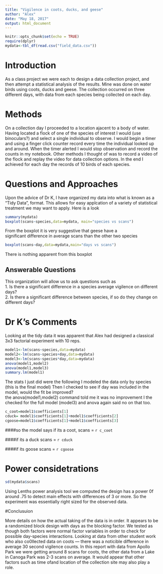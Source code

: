 ---
title: "Vigilence in coots, ducks, and geese"
author: "Alex"
date: "May 18, 2017"
output: html_document
---

```{r setup, include=FALSE}
knitr::opts_chunk$set(echo = TRUE)
require(dplyr)
mydata<-tbl_df(read.csv("field_data.csv"))
```

# Introduction

As a class project we were each to design a data collection project, and then
attempt a statistical analysis of the results. Mine was done on water birds using coots, ducks and geese.  The collection occurred on three different days, with data from each species being collected on each day.


# Methods

On a collection day I proceeded to a location ajacent to a body of water. Having located a flock of one of the species of interest I would (use binoculars?) and select a single individual to observe. I would begin a timer and using a finger click counter record every time the individual looked up and around. When the timer alerted I would stop observation and record the counts in my notebook. Other methods I thought of was to record a video of the flock and replay the video for data collection options.  In the end I achieved for each day the records of 10 birds of each species.

# Questions and Approaches

Upon the advice of Dr K, I have organized my data into what is known as a "Tidy Data", format. This allows for easy applcation of a variety of statistical treatment we may want to apply.  Here is a look

```{r}
summary(mydata)
boxplot(scans~species,data=mydata, main="species vs scans")

```
  
From the boxplot it is very suggestive that geese have  a  
significant difference in average scans than the other two species

```{r}
boxplot(scans~day,data=mydata,main="days vs scans")
```
  
There is nothing apparent from this boxplot  


## Answerable Questions

This organization will allow us to ask questions such as  
1. Is there a significant difference in a species average vigilence on different days?  
2. Is there a significant difference between species, if so do they change on different days?  


# Dr K's Comments

Looking at the tidy data it was apparent that Alex had designed a classical 3x3 factorial experiment with 10 reps.  
```{r}
model1<-lm(scans~species,data=mydata)
model2<-lm(scans~species+day,data=mydata)
model3<-lm(scans~species*day,data=mydata)
anova(model1,model2)
anova(model1,model3)
summary.lm(model1)
```

The stats I just did were the following
I modeled the data only by species (this is the final model)
Then I checked to see if day was included in the model, would the fit be improved?  
the anova(model1,model2) command told me it was no improvement
I the checked for the full model (model3) and anova again said no on that  too.  

```{r}
c_coot=model1$coefficients[1]
cduck= model1$coefficients[1]+model1$coefficients[2]
cgoose=model1$coefficients[1]+model1$coefficients[3]
```

####so the model says if its a coot, scans = `r c_coot `   
 

####if its a duck scans = `r cduck `   

####if its goose scans = `r cgoose `   


# Power considetrations

```{r}
sd(mydata$scans)
```
Using Lenths power analysis tool we computed the design has a power 0f around .75 to detect main effects with differences of 3 or more. So the experiment was essentially right sized for the observed data.  

#Conclusuion

More details on how the actual taking of the data is in order. It appears to be a randomized block design with days as the blocking factor. We tested as though both factors were normal factor variables in order to check for possible day-species interactions.  Looking at data from other student work who also co0llected data on coots --- there was a noticible difference in average 30 second vigilence counts. 
In this report with data from Apollo Park we were getting around 8 scans for coots,  the other data from a Lake in Canoga Park was 2-3 scans on average.  It would appear that other factors such as time ofand location of the collection site may also play a role.